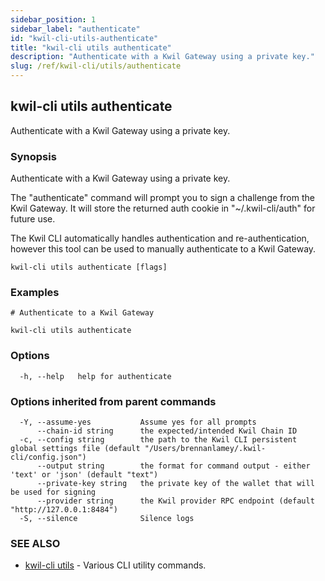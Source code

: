 ```yaml
---
sidebar_position: 1
sidebar_label: "authenticate"
id: "kwil-cli-utils-authenticate"
title: "kwil-cli utils authenticate"
description: "Authenticate with a Kwil Gateway using a private key."
slug: /ref/kwil-cli/utils/authenticate
---
```


## kwil-cli utils authenticate

Authenticate with a Kwil Gateway using a private key.

### Synopsis

Authenticate with a Kwil Gateway using a private key.

The "authenticate" command will prompt you to sign a challenge from the Kwil Gateway. It
will store the returned auth cookie in "~/.kwil-cli/auth" for future use.

The Kwil CLI automatically handles authentication and re-authentication, however this tool
can be used to manually authenticate to a Kwil Gateway.


```
kwil-cli utils authenticate [flags]
```

### Examples

```
# Authenticate to a Kwil Gateway

kwil-cli utils authenticate
```

### Options

```
  -h, --help   help for authenticate
```

### Options inherited from parent commands

```
  -Y, --assume-yes           Assume yes for all prompts
      --chain-id string      the expected/intended Kwil Chain ID
  -c, --config string        the path to the Kwil CLI persistent global settings file (default "/Users/brennanlamey/.kwil-cli/config.json")
      --output string        the format for command output - either 'text' or 'json' (default "text")
      --private-key string   the private key of the wallet that will be used for signing
      --provider string      the Kwil provider RPC endpoint (default "http://127.0.0.1:8484")
  -S, --silence              Silence logs
```

### SEE ALSO

* [kwil-cli utils](/docs/ref/kwil-cli/utils)	 - Various CLI utility commands.

